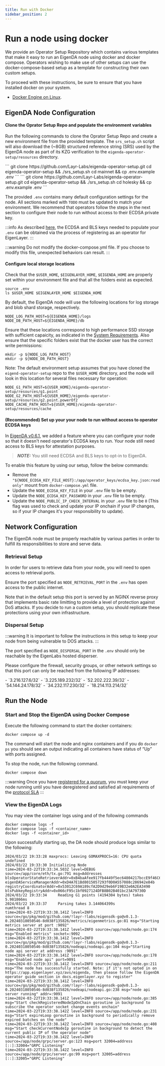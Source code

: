 ```yaml
---
title: Run with Docker
sidebar_position: 2
---
```



# Run a node using docker

We provide an Operator Setup Repository which contains various templates that make it easy to run an EigenDA node using docker and docker compose. Operators wishing to make use of other setups can use the docker-compose-based setup as a template for constructing their own custom setups. 

To proceed with these instructions, be sure to ensure that you have installed docker on your system.
- [Docker Engine on Linux](https://docs.docker.com/engine/install/ubuntu/).


## EigenDA Node Configuration

#### Clone the Oprator Setup Repo and populate the environment variables

Run the following commands to clone the Oprator Setup Repo and create a new environment file from the provided template. 
The `srs_setup.sh` script will also download the (~8GB) structured reference string (SRS) used by the EigenDA node as part of its KZG verification to the `eigenda-operator-setup/resources` directory. 


<Tabs groupId="network">
  <TabItem value="mainnet" label="Mainnet">
    ```
    git clone https://github.com/Layr-Labs/eigenda-operator-setup.git
    cd eigenda-operator-setup && ./srs_setup.sh
    cd mainnet && cp .env.example .env
    ```
  </TabItem>
  <TabItem value="holesky" label="Holesky">
    ```
    git clone https://github.com/Layr-Labs/eigenda-operator-setup.git
    cd eigenda-operator-setup && ./srs_setup.sh
    cd holesky && cp .env.example .env
    ```
  </TabItem>
</Tabs>

The provided `.env` contains many default configuration settings for the node. All sections marked with `TODO` must be updated to match your environment. We recommend that operators follow the steps in the next section to configure their node to run without access to their ECDSA private key. 

:::info
As described [here](./registration.mdx), the ECDSA and BLS keys needed to populate your `.env` can be obtained via the process of registering as an operator for EigenLayer. 
:::

:::warning
Do not modify the docker-compose.yml file. If you choose to modify this file, unexpected behaviors can result.
:::

#### Configure local storage locations

Check that the `$USER_HOME`, `$EIGENLAYER_HOME`, `$EIGENDA_HOME` are properly set within your environment file and that all the folders exist as expected.
```
source .env
ls $USER_HOME $EIGENLAYER_HOME $EIGENDA_HOME
```

By default, the EigenDA node will use the following locations for log storage and blob shard storage, respectively. 

```
NODE_LOG_PATH_HOST=${EIGENDA_HOME}/logs
NODE_DB_PATH_HOST=${EIGENDA_HOME}/db
```

Ensure that these locations correspond to high performance SSD storage with sufficient capaicity, as indicated in the [System Requirements](../requirements/system-requirements.md#node-storage-requirements). Also ensure that the specific folders exist that the docker user has the correct write permissions:

```
mkdir -p ${NODE_LOG_PATH_HOST}
mkdir -p ${NODE_DB_PATH_HOST}
```

Note: The default environment setup assumes that you have cloned the `eigend-operator-setup` repo to the `$USER_HOME` directory, and the node will look in this location for several files necessary for operation: 

```
NODE_G1_PATH_HOST=${USER_HOME}/eigenda-operator-setup/resources/g1.point
NODE_G2_PATH_HOST=${USER_HOME}/eigenda-operator-setup/resources/g2.point.powerOf2
NODE_CACHE_PATH_HOST=${USER_HOME}/eigenda-operator-setup/resources/cache
```

#### (Recommended) Set up your your node to run without access to operator ECDSA keys

In [EigenDA v0.6.1](https://github.com/Layr-Labs/eigenda-operator-setup/releases/tag/v0.6.1), we added a feature where you can configure your node so that it doesn't need operator's ECDSA keys to run. 
Your node still need access to BLS keys for attestation purposes.
>**_NOTE:_** You still need ECDSA and BLS keys to opt-in to EigenDA. 

To enable this feature by using our setup, follow the below commands:
* Remove the `"${NODE_ECDSA_KEY_FILE_HOST}:/app/operator_keys/ecdsa_key.json:readonly"` mount from `docker-compose.yml` file.
* Update the `NODE_ECDSA_KEY_FILE` in your `.env` file to be empty.
* Update the `NODE_ECDSA_KEY_PASSWORD` in your `.env` file to be empty.
* Update the `NODE_PUBLIC_IP_CHECK_INTERVAL` in your `.env` file to be `0` (This flag was used to check and update your IP onchain if your IP changes, so if your IP changes it's your responsibility to update).

## Network Configuration

The EigenDA node must be properly reachable by various parties in order to fulfill its responsibilities to store and serve data. 

### Retrieval Setup

In order for users to retrieve data from your node, you will need to open access to retrieval ports.

Ensure the port specified as `NODE_RETRIEVAL_PORT` in the `.env` has open access to the public internet.

Note that in the default setup this port is served by an NGINX reverse proxy that implements basic rate limitting to provide a level of protection against DoS attacks. If you decide to run a custom setup, you should replicate these protections using your own infrastructure. 

### Dispersal Setup

:::warning 
It is important to follow the instructions in this setup to keep your node from being vulnerable to DOS attacks. 
:::

The port specified as `NODE_DISPERSAL_PORT` in the `.env` should only be reachable by the EigenLabs hosted disperser. 

Please configure the firewall, security groups, or other network settings so that this port can only be reached from the following IP addresses: 


<Tabs groupId="network">
  <TabItem value="mainnet" label="Mainnet">
  - `3.216.127.6/32`
  - `3.225.189.232/32`
  - `52.202.222.39/32`
  </TabItem>
  <TabItem value="holesky" label="Holesky">
  - `54.144.24.178/32`
  - `34.232.117.230/32`
  - `18.214.113.214/32`
  </TabItem>
</Tabs>

<!-- ### Node API Port Setup:

In order to consolidate operator metrics to measure the health of the network, please also open NODE_API_PORT in .env to the internet if possible. Please see Node API Spec for more detail on the data made available via this port. -->


## Run the Node 

### Start and Stop the EigenDA using Docker Compose

Execute the following command to start the docker containers:

```
docker compose up -d
```

The command will start the node and nginx containers and if you do `docker ps` you should see an output indicating all containers have status of “Up” with ports assigned.

To stop the node, run the following command. 

```
docker compose down
```

:::warning 
Once you have [registered for a quorum](./registration/), you must keep your node running until you have deregistered and satisfied all requirements of the [protocol SLA](../requirements/protocol-SLA/)
:::

### View the EigenDA Logs

You may view the container logs using and of the following commands

```
docker compose logs -f
docker compose logs -f <container_name>
docker logs -f <container_id>
```

Upon successfully starting up, the DA node should produce logs similar to the following:

```
2024/03/22 19:33:28 maxprocs: Leaving GOMAXPROCS=16: CPU quota undefined
2024/03/22 19:33:30 Initializing Node
time=2024-03-22T19:33:34.503Z level=DEBUG source=/app/core/eth/tx.go:791 msg=Addresses blsOperatorStateRetrieverAddr=0xB4baAfee917fb4449f5ec64804217bccE9f46C67 eigenDAServiceManagerAddr=0xD4A7E1Bd8015057293f0D0A557088c286942e84b registryCoordinatorAddr=0x53012C69A189cfA2D9d29eb6F19B32e0A2EA3490 blsPubkeyRegistryAddr=0x066cF95c1bf0927124DFB8B02B401bc23A79730D
2024/03/22 19:33:34     Reading G1 points (4194304 bytes) takes 5.981866ms
2024/03/22 19:33:37     Parsing takes 3.144064399s
numthread 8
time=2024-03-22T19:33:38.141Z level=INFO source=/go/pkg/mod/github.com/!layr-!labs/eigensdk-go@v0.1.3-0.20240318050546-8d038f135826/metrics/eigenmetrics.go:81 msg="Starting metrics server at port :9092"
time=2024-03-22T19:33:38.141Z level=INFO source=/app/node/node.go:174 msg="Enabled metrics" socket=:9092
time=2024-03-22T19:33:38.141Z level=INFO source=/go/pkg/mod/github.com/!layr-!labs/eigensdk-go@v0.1.3-0.20240318050546-8d038f135826/nodeapi/nodeapi.go:104 msg="Starting node api server at address :9091"
time=2024-03-22T19:33:38.141Z level=INFO source=/app/node/node.go:178 msg="Enabled node api" port=9091
time=2024-03-22T19:33:38.141Z level=INFO source=/app/node/node.go:211 msg="The node has successfully started. Note: if it's not opted in on https://app.eigenlayer.xyz/avs/eigenda, then please follow the EigenDA operator guide section in docs.eigenlayer.xyz to register"
time=2024-03-22T19:33:38.141Z level=INFO source=/go/pkg/mod/github.com/!layr-!labs/eigensdk-go@v0.1.3-0.20240318050546-8d038f135826/nodeapi/nodeapi.go:238 msg="node api server running" addr=:9091
time=2024-03-22T19:33:38.141Z level=INFO source=/app/node/node.go:385 msg="Start checkRegisteredNodeIpOnChain goroutine in background to subscribe the operator socket change events onchain"
time=2024-03-22T19:33:38.142Z level=INFO source=/app/node/node.go:231 msg="Start expireLoop goroutine in background to periodically remove expired batches on the node"
time=2024-03-22T19:33:38.142Z level=INFO source=/app/node/node.go:408 msg="Start checkCurrentNodeIp goroutine in background to detect the current public IP of the operator node"
time=2024-03-22T19:33:38.142Z level=INFO source=/app/node/grpc/server.go:123 msg=port 32004=address [::]:32004="GRPC Listening"
time=2024-03-22T19:33:38.142Z level=INFO source=/app/node/grpc/server.go:99 msg=port 32005=address [::]:32005="GRPC Listening"
```
